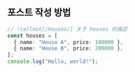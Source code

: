 ## 포스트 작성 방법

```ts test.ts
// !callout[/houses/] 关于 houses 的描述
const houses = [
  { name: "House A", price: 100000 },
  { name: "House B", price: 200000 },
];
console.log("Hello, world!");
```
